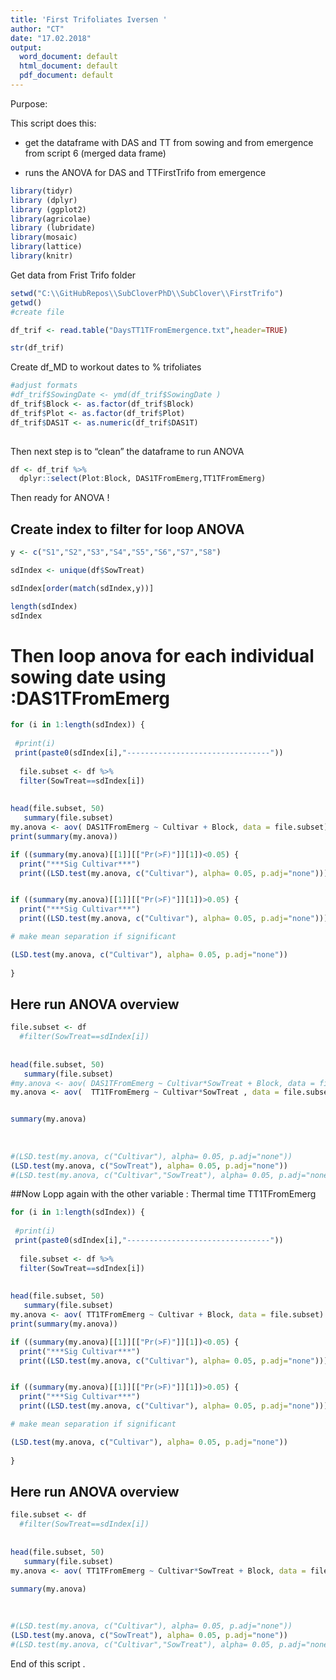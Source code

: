 ```yaml
---
title: 'First Trifoliates Iversen '
author: "CT"
date: "17.02.2018"
output:
  word_document: default
  html_document: default
  pdf_document: default
---
```


Purpose:

This script does this:

- get the dataframe with DAS and TT from sowing and from emergence from script 6 (merged data frame)   
 
- runs the ANOVA for  DAS and TTFirstTrifo from emergence 
 
```r
library(tidyr)
library (dplyr)
library (ggplot2)
library(agricolae)
library (lubridate)
library(mosaic)
library(lattice)
library(knitr)
```

Get data from Frist Trifo folder  


```r

setwd("C:\\GitHubRepos\\SubCloverPhD\\SubClover\\FirstTrifo")
getwd()
#create file

df_trif <- read.table("DaysTT1TFromEmergence.txt",header=TRUE)

str(df_trif)
```

Create df_MD to workout dates to % trifoliates 
```r
#adjust formats 
#df_trif$SowingDate <- ymd(df_trif$SowingDate )
df_trif$Block <- as.factor(df_trif$Block)
df_trif$Plot <- as.factor(df_trif$Plot)
df_trif$DAS1T <- as.numeric(df_trif$DAS1T)
  

```


Then next step is to "clean" the dataframe to run ANOVA 

```r

df <- df_trif %>%
  dplyr::select(Plot:Block, DAS1TFromEmerg,TT1TFromEmerg)


```


  
Then ready for ANOVA ! 



## Create index to filter for loop ANOVA

```r
y <- c("S1","S2","S3","S4","S5","S6","S7","S8")

sdIndex <- unique(df$SowTreat)

sdIndex[order(match(sdIndex,y))]

length(sdIndex)
sdIndex
```

# Then loop anova for each individual sowing date using :DAS1TFromEmerg

```r
for (i in 1:length(sdIndex)) {
  
 #print(i)
 print(paste0(sdIndex[i],"--------------------------------"))
  
  file.subset <- df %>%
  filter(SowTreat==sdIndex[i])
  
 
head(file.subset, 50)
   summary(file.subset)
my.anova <- aov( DAS1TFromEmerg ~ Cultivar + Block, data = file.subset)
print(summary(my.anova))

if ((summary(my.anova)[[1]][["Pr(>F)"]][1])<0.05) {
  print("***Sig Cultivar***") 
  print((LSD.test(my.anova, c("Cultivar"), alpha= 0.05, p.adj="none"))) } 


if ((summary(my.anova)[[1]][["Pr(>F)"]][1])>0.05) {
  print("***Sig Cultivar***") 
  print((LSD.test(my.anova, c("Cultivar"), alpha= 0.05, p.adj="none"))) } 

# make mean separation if significant

(LSD.test(my.anova, c("Cultivar"), alpha= 0.05, p.adj="none"))
  
}

```

## Here run ANOVA overview 


```r

file.subset <- df 
  #filter(SowTreat==sdIndex[i])
  
 
head(file.subset, 50)
   summary(file.subset)
#my.anova <- aov( DAS1TFromEmerg ~ Cultivar*SowTreat + Block, data = file.subset)
my.anova <- aov(  TT1TFromEmerg ~ Cultivar*SowTreat , data = file.subset)


summary(my.anova)
  
  
  
#(LSD.test(my.anova, c("Cultivar"), alpha= 0.05, p.adj="none")) 
(LSD.test(my.anova, c("SowTreat"), alpha= 0.05, p.adj="none"))
#(LSD.test(my.anova, c("Cultivar","SowTreat"), alpha= 0.05, p.adj="none")) 
```


##Now Lopp again with the other variable  : Thermal time TT1TFromEmerg 



```r
for (i in 1:length(sdIndex)) {
  
 #print(i)
 print(paste0(sdIndex[i],"--------------------------------"))
  
  file.subset <- df %>%
  filter(SowTreat==sdIndex[i])
  
 
head(file.subset, 50)
   summary(file.subset)
my.anova <- aov( TT1TFromEmerg ~ Cultivar + Block, data = file.subset)
print(summary(my.anova))

if ((summary(my.anova)[[1]][["Pr(>F)"]][1])<0.05) {
  print("***Sig Cultivar***") 
  print((LSD.test(my.anova, c("Cultivar"), alpha= 0.05, p.adj="none"))) } 


if ((summary(my.anova)[[1]][["Pr(>F)"]][1])>0.05) {
  print("***Sig Cultivar***") 
  print((LSD.test(my.anova, c("Cultivar"), alpha= 0.05, p.adj="none"))) } 

# make mean separation if significant

(LSD.test(my.anova, c("Cultivar"), alpha= 0.05, p.adj="none"))
  
}

```


## Here run ANOVA overview 


```r

file.subset <- df 
  #filter(SowTreat==sdIndex[i])
  
 
head(file.subset, 50)
   summary(file.subset)
my.anova <- aov( TT1TFromEmerg ~ Cultivar*SowTreat + Block, data = file.subset)

summary(my.anova)
  
  
  
#(LSD.test(my.anova, c("Cultivar"), alpha= 0.05, p.adj="none")) 
(LSD.test(my.anova, c("SowTreat"), alpha= 0.05, p.adj="none"))
#(LSD.test(my.anova, c("Cultivar","SowTreat"), alpha= 0.05, p.adj="none")) 
```

End of this script . 

